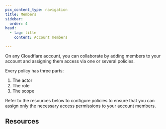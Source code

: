 ```yaml
---
pcx_content_type: navigation
title: Members
sidebar:
  order: 4
head:
  - tag: title
    content: Account members

---
```



On any Cloudflare account, you can collaborate by adding members to your account and assigning them access via one or several policies.

Every policy has three parts:

1. The actor
2. The role
3. The scope

Refer to the resources below to configure policies to ensure that you can assign only the necessary access permissions to your account members.

## Resources

<DirectoryListing />
